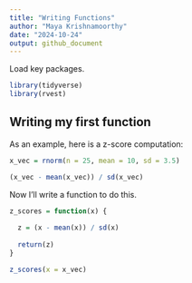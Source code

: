 ```yaml
---
title: "Writing Functions"
author: "Maya Krishnamoorthy"
date: "2024-10-24"
output: github_document
---
```


Load key packages.

```r
library(tidyverse)
library(rvest)
```

## Writing my first function

As an example, here is a z-score computation:

```r
x_vec = rnorm(n = 25, mean = 10, sd = 3.5)

(x_vec - mean(x_vec)) / sd(x_vec)
```

Now I'll write a function to do this.

```r
z_scores = function(x) {
  
  z = (x - mean(x)) / sd(x)
  
  return(z)
}

z_scores(x = x_vec)
```


